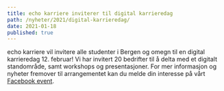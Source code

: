 ```yaml
---
title: echo karriere inviterer til digital karrieredag
path: /nyheter/2021/digital-karrieredag/
date: 2021-01-18
published: true
---
```


echo karriere vil invitere alle studenter i Bergen og omegn til en digital
karrieredag 12. februar! Vi har invitert 20 bedrifter til å delta med et
digitalt standområde, samt workshops og presentasjoner. For mer informasjon
og nyheter fremover til arrangementet kan du melde din interesse på vårt
[Facebook event](https://www.facebook.com/events/2462930807348581/).
